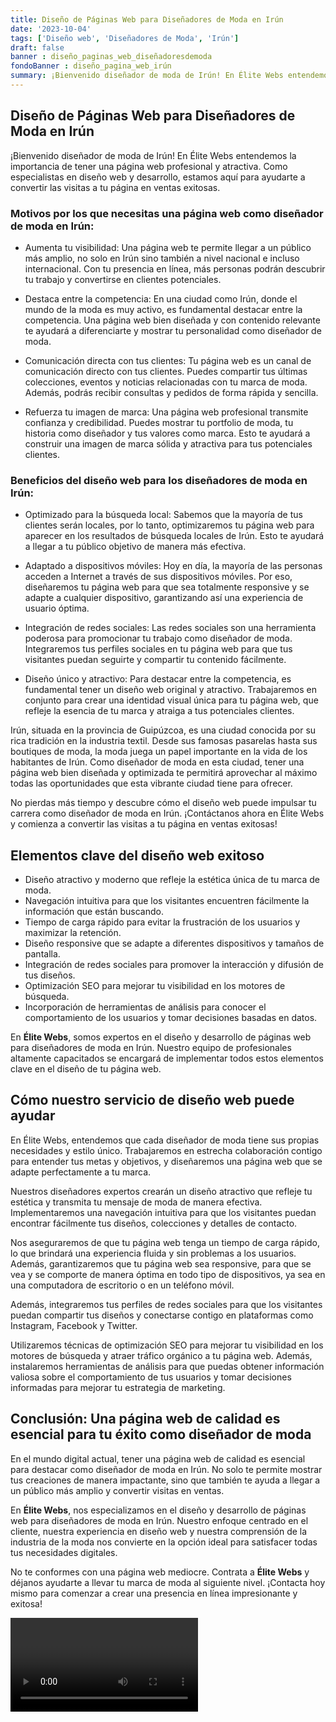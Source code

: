 ```yaml
---
title: Diseño de Páginas Web para Diseñadores de Moda en Irún
date: '2023-10-04'
tags: ['Diseño web', 'Diseñadores de Moda', 'Irún']
draft: false
banner : diseño_paginas_web_diseñadoresdemoda
fondoBanner : diseño_pagina_web_irún
summary: ¡Bienvenido diseñador de moda de Irún! En Élite Webs entendemos la importancia de tener una página web profesional y atractiva. Como especialistas en diseño web y desarrollo, estamos aquí para ayudarte a convertir las visitas a tu página en ventas exitosas.
---
```


## Diseño de Páginas Web para Diseñadores de Moda en Irún

¡Bienvenido diseñador de moda de Irún! En Élite Webs entendemos la importancia de tener una página web profesional y atractiva. Como especialistas en diseño web y desarrollo, estamos aquí para ayudarte a convertir las visitas a tu página en ventas exitosas.

### Motivos por los que necesitas una página web como diseñador de moda en Irún:

- Aumenta tu visibilidad: Una página web te permite llegar a un público más amplio, no solo en Irún sino también a nivel nacional e incluso internacional. Con tu presencia en línea, más personas podrán descubrir tu trabajo y convertirse en clientes potenciales.

- Destaca entre la competencia: En una ciudad como Irún, donde el mundo de la moda es muy activo, es fundamental destacar entre la competencia. Una página web bien diseñada y con contenido relevante te ayudará a diferenciarte y mostrar tu personalidad como diseñador de moda.

- Comunicación directa con tus clientes: Tu página web es un canal de comunicación directo con tus clientes. Puedes compartir tus últimas colecciones, eventos y noticias relacionadas con tu marca de moda. Además, podrás recibir consultas y pedidos de forma rápida y sencilla.

- Refuerza tu imagen de marca: Una página web profesional transmite confianza y credibilidad. Puedes mostrar tu portfolio de moda, tu historia como diseñador y tus valores como marca. Esto te ayudará a construir una imagen de marca sólida y atractiva para tus potenciales clientes.

### Beneficios del diseño web para los diseñadores de moda en Irún:

- Optimizado para la búsqueda local: Sabemos que la mayoría de tus clientes serán locales, por lo tanto, optimizaremos tu página web para aparecer en los resultados de búsqueda locales de Irún. Esto te ayudará a llegar a tu público objetivo de manera más efectiva.

- Adaptado a dispositivos móviles: Hoy en día, la mayoría de las personas acceden a Internet a través de sus dispositivos móviles. Por eso, diseñaremos tu página web para que sea totalmente responsive y se adapte a cualquier dispositivo, garantizando así una experiencia de usuario óptima.

- Integración de redes sociales: Las redes sociales son una herramienta poderosa para promocionar tu trabajo como diseñador de moda. Integraremos tus perfiles sociales en tu página web para que tus visitantes puedan seguirte y compartir tu contenido fácilmente.

- Diseño único y atractivo: Para destacar entre la competencia, es fundamental tener un diseño web original y atractivo. Trabajaremos en conjunto para crear una identidad visual única para tu página web, que refleje la esencia de tu marca y atraiga a tus potenciales clientes.

Irún, situada en la provincia de Guipúzcoa, es una ciudad conocida por su rica tradición en la industria textil. Desde sus famosas pasarelas hasta sus boutiques de moda, la moda juega un papel importante en la vida de los habitantes de Irún. Como diseñador de moda en esta ciudad, tener una página web bien diseñada y optimizada te permitirá aprovechar al máximo todas las oportunidades que esta vibrante ciudad tiene para ofrecer.

No pierdas más tiempo y descubre cómo el diseño web puede impulsar tu carrera como diseñador de moda en Irún. ¡Contáctanos ahora en Élite Webs y comienza a convertir las visitas a tu página en ventas exitosas!

<GifSeo />

<Cta />

## Elementos clave del diseño web exitoso 

- Diseño atractivo y moderno que refleje la estética única de tu marca de moda.
- Navegación intuitiva para que los visitantes encuentren fácilmente la información que están buscando.
- Tiempo de carga rápido para evitar la frustración de los usuarios y maximizar la retención.
- Diseño responsive que se adapte a diferentes dispositivos y tamaños de pantalla.
- Integración de redes sociales para promover la interacción y difusión de tus diseños.
- Optimización SEO para mejorar tu visibilidad en los motores de búsqueda.
- Incorporación de herramientas de análisis para conocer el comportamiento de los usuarios y tomar decisiones basadas en datos.

En **Élite Webs**, somos expertos en el diseño y desarrollo de páginas web para diseñadores de moda en Irún. Nuestro equipo de profesionales altamente capacitados se encargará de implementar todos estos elementos clave en el diseño de tu página web.

## Cómo nuestro servicio de diseño web puede ayudar

En Élite Webs, entendemos que cada diseñador de moda tiene sus propias necesidades y estilo único. Trabajaremos en estrecha colaboración contigo para entender tus metas y objetivos, y diseñaremos una página web que se adapte perfectamente a tu marca.

Nuestros diseñadores expertos crearán un diseño atractivo que refleje tu estética y transmita tu mensaje de moda de manera efectiva. Implementaremos una navegación intuitiva para que los visitantes puedan encontrar fácilmente tus diseños, colecciones y detalles de contacto.

Nos aseguraremos de que tu página web tenga un tiempo de carga rápido, lo que brindará una experiencia fluida y sin problemas a los usuarios. Además, garantizaremos que tu página web sea responsive, para que se vea y se comporte de manera óptima en todo tipo de dispositivos, ya sea en una computadora de escritorio o en un teléfono móvil.

Además, integraremos tus perfiles de redes sociales para que los visitantes puedan compartir tus diseños y conectarse contigo en plataformas como Instagram, Facebook y Twitter.

Utilizaremos técnicas de optimización SEO para mejorar tu visibilidad en los motores de búsqueda y atraer tráfico orgánico a tu página web. Además, instalaremos herramientas de análisis para que puedas obtener información valiosa sobre el comportamiento de tus usuarios y tomar decisiones informadas para mejorar tu estrategia de marketing.

## Conclusión: Una página web de calidad es esencial para tu éxito como diseñador de moda

En el mundo digital actual, tener una página web de calidad es esencial para destacar como diseñador de moda en Irún. No solo te permite mostrar tus creaciones de manera impactante, sino que también te ayuda a llegar a un público más amplio y convertir visitas en ventas.

En **Élite Webs**, nos especializamos en el diseño y desarrollo de páginas web para diseñadores de moda en Irún. Nuestro enfoque centrado en el cliente, nuestra experiencia en diseño web y nuestra comprensión de la industria de la moda nos convierte en la opción ideal para satisfacer todas tus necesidades digitales.

No te conformes con una página web mediocre. Contrata a **Élite Webs** y déjanos ayudarte a llevar tu marca de moda al siguiente nivel. ¡Contacta hoy mismo para comenzar a crear una presencia en línea impresionante y exitosa!

<Video />

<CtaBot job='Diseñadores de Moda' city='Irún'/>

<Gmaps query='Irún+españa+maps' />